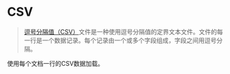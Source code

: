 # CSV

>[逗号分隔值（CSV）](https://zh.wikipedia.org/wiki/逗號分隔值)文件是一种使用逗号分隔值的定界文本文件。文件的每一行是一个数据记录。每个记录由一个或多个字段组成，字段之间用逗号分隔。

使用每个文档一行的CSV数据加载。


<Example/>
